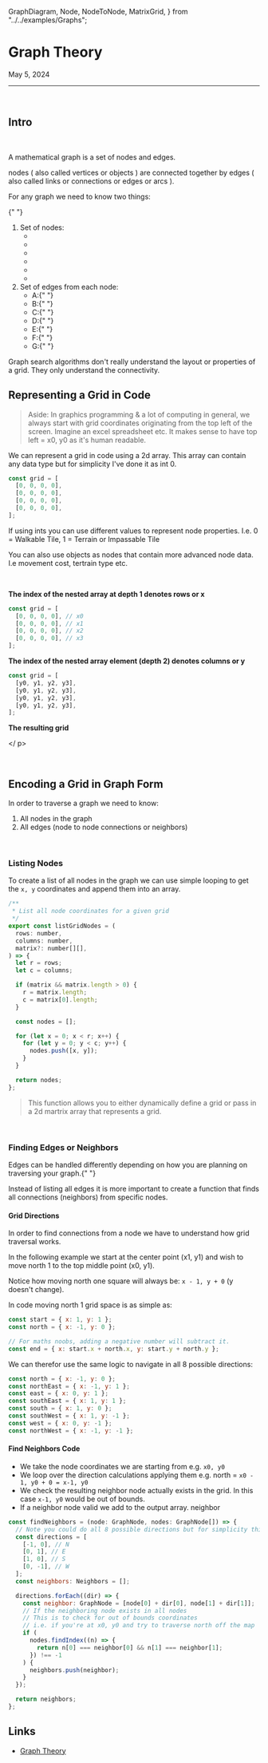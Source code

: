   GraphDiagram,
  Node,
  NodeToNode,
  MatrixGrid,
} from "../../examples/Graphs";


<Meta name="Notes/Fundamentals/Graphs" title="Notes/Fundamentals/Graphs" />

# Graph Theory

<time dateTime="2024-05-05">May 5, 2024</time>

<hr />

<br />

## Intro

<br />

A mathematical graph is a set of <span className="text-indigo-500">nodes</span> and <span className="text-emerald-500">edges</span>.

<div className="flex h-96 w-full justify-center">
  <GraphDiagram />
</div>

<span className="text-indigo-500">nodes</span>
\( also called
<span className="text-indigo-500">vertices</span> or
<span className="text-indigo-500">objects</span>
\) are connected together by
<span className="text-emerald-500">edges</span>
\( also called
<span className="text-emerald-500">links</span> or
<span className="text-emerald-500">connections</span> or
<span className="text-emerald-500">edges</span> or
<span className="text-emerald-500">arcs</span>
\).

For any graph we need to know two things:

{" "}

<ol className="sb-unstyled  text-slate-50">
  <li className="pb-2">
    <span className="text-indigo-500">Set of nodes</span>:
    <ul className="flex justify-evenly align-middle">
      <li>
        <Node name={"A"} />
      </li>
      <li>
        <Node name={"B"} />
      </li>
      <li>
        <Node name={"C"} />
      </li>
      <li>
        <Node name={"D"} />
      </li>
      <li>
        <Node name={"E"} />
      </li>
      <li>
        <Node name={"F"} />
      </li>
    </ul>
  </li>
  <li>
    <span className="text-emerald-500">Set of edges</span> from each node:
    <ul className="list-disc">
      <li className="flex items-center">
        <span className="text-emerald-500">A</span>:{" "}
        <NodeToNode from="A" to="B" />
        <NodeToNode from="A" to="D" />
        <NodeToNode from="A" to="G" />
      </li>
      <li className="flex items-center">
        <span className="text-emerald-500">B</span>:{" "}
        <NodeToNode from="B" to="A" />
        <NodeToNode from="B" to="C" />
        <NodeToNode from="B" to="F" />
      </li>
      <li className="flex items-center">
        <span className="text-emerald-500">C</span>:{" "}
        <NodeToNode from="C" to="B" />
        <NodeToNode from="C" to="D" />
        <NodeToNode from="C" to="E" />
      </li>
      <li className="flex items-center">
        <span className="text-emerald-500">D</span>:{" "}
        <NodeToNode from="D" to="C" />
        <NodeToNode from="D" to="A" />
      </li>
      <li className="flex items-center">
        <span className="text-emerald-500">E</span>:{" "}
        <NodeToNode from="E" to="C" />
        <NodeToNode from="E" to="F" />
      </li>
      <li className="flex items-center">
        <span className="text-emerald-500">F</span>:{" "}
        <NodeToNode from="F" to="B" />
        <NodeToNode from="F" to="E" />
      </li>
      <li className="flex items-center">
        <span className="text-emerald-500">G</span>:{" "}
        <NodeToNode from="G" to="A" />
      </li>
    </ul>
  </li>
</ol>

Graph search algorithms don't really understand the layout or properties of a grid. They only understand
the connectivity.

## Representing a Grid in Code

> Aside: In graphics programming & a lot of computing in general, we always start with grid coordinates originating from the top left of the screen.
> Imagine an excel spreadsheet etc. It makes sense to have top left = x0, y0 as it's human readable.

We can represent a grid in code using a 2d array. This array can contain any data type but for simplicity I've done it as int 0.

```js
const grid = [
  [0, 0, 0, 0],
  [0, 0, 0, 0],
  [0, 0, 0, 0],
  [0, 0, 0, 0],
];
```

If using ints you can use different values to represent node properties. I.e. 0 = Walkable Tile, 1 = Terrain or Impassable Tile

You can also use objects as nodes that contain more advanced node data. I.e movement cost, tertrain type etc.

<br />

**The index of the nested array at depth 1 denotes rows or x**

```js
const grid = [
  [0, 0, 0, 0], // x0
  [0, 0, 0, 0], // x1
  [0, 0, 0, 0], // x2
  [0, 0, 0, 0], // x3
];
```

**The index of the nested array element \(depth 2\) denotes columns or y**

```js
const grid = [
  [y0, y1, y2, y3],
  [y0, y1, y2, y3],
  [y0, y1, y2, y3],
  [y0, y1, y2, y3],
];
```

**The resulting grid**

<p align="center" className="p-2">
<MatrixGrid
  matrix={[
    [0, 0, 0, 0],
    [0, 0, 0, 0],
    [0, 0, 0, 0],
    [0, 0, 0, 0],
  ]}
/>

</ p>

<br />

## Encoding a Grid in Graph Form

In order to traverse a graph we need to know:

1. All <span className="text-indigo-500">nodes</span> in the graph
2. All <span className="text-emerald-500">edges</span> \(node to node connections or <span className="text-emerald-500">neighbors</span>\)

<br />

### Listing Nodes

To create a list of all <span className="text-indigo-500">nodes</span> in the graph we can use simple looping to get the `x, y` coordinates
and append them into an array.

```js
/**
 * List all node coordinates for a given grid
 */
export const listGridNodes = (
  rows: number,
  columns: number,
  matrix?: number[][],
) => {
  let r = rows;
  let c = columns;

  if (matrix && matrix.length > 0) {
    r = matrix.length;
    c = matrix[0].length;
  }

  const nodes = [];

  for (let x = 0; x < r; x++) {
    for (let y = 0; y < c; y++) {
      nodes.push([x, y]);
    }
  }

  return nodes;
};
```

> This function allows you to either dynamically define a grid or
> pass in a 2d martrix array that represents a grid.

<br />

### Finding Edges or Neighbors

<span className="text-emerald-500">Edges</span> can be handled differently
depending on how you are planning on traversing your graph.{" "}

Instead of listing all <span className="text-emerald-500">edges</span>
it is more important to create a function that finds all connections \(neighbors\) from
specific <span className="text-indigo-500">nodes</span>.

#### Grid Directions

In order to find connections from a node we have to understand how grid traversal works.

In the following example we start at the <span className="text-emerald-700">center point \(x1, y1\)</span> and wish to move north 1 to the <span className="text-violet-700">top middle point \(x0, y1\)</span>.

<p align="center" className="p-2">
  <MatrixGrid
    matrix={[
      [0, 3, 0],
      [0, 2, 0],
      [0, 0, 0],
    ]}
  />
</p>

Notice how moving north one square will always be: `x - 1, y + 0` \(y doesn't change\).

In code moving north 1 grid space is as simple as:

```js
const start = { x: 1, y: 1 };
const north = { x: -1, y: 0 };

// For maths noobs, adding a negative number will subtract it.
const end = { x: start.x + north.x, y: start.y + north.y };
```

We can therefor use the same logic to navigate in all 8 possible directions:

```js
const north = { x: -1, y: 0 };
const northEast = { x: -1, y: 1 };
const east = { x: 0, y: 1 };
const southEast = { x: 1, y: 1 };
const south = { x: 1, y: 0 };
const southWest = { x: 1, y: -1 };
const west = { x: 0, y: -1 };
const northWest = { x: -1, y: -1 };
```

#### Find Neighbors Code

- We take the node coordinates we are starting from e.g. `x0, y0`
- We loop over the direction calculations applying them e.g. north = `x0 - 1, y0 + 0 = x-1, y0`
- We check the resulting neighbor node actually exists in the grid. In this case `x-1, y0` would be out of bounds.
- If a neighbor node valid we add to the output array.
  neighbor

```js
const findNeighbors = (node: GraphNode, nodes: GraphNode[]) => {
  // Note you could do all 8 possible directions but for simplicity this only traverses the cardinal directions.
  const directions = [
    [-1, 0], // N
    [0, 1], // E
    [1, 0], // S
    [0, -1], // W
  ];
  const neighbors: Neighbors = [];

  directions.forEach((dir) => {
    const neighbor: GraphNode = [node[0] + dir[0], node[1] + dir[1]];
    // If the neighboring node exists in all nodes
    // This is to check for out of bounds coordinates
    // i.e. if you're at x0, y0 and try to traverse north off the map
    if (
      nodes.findIndex((n) => {
        return n[0] === neighbor[0] && n[1] === neighbor[1];
      }) !== -1
    ) {
      neighbors.push(neighbor);
    }
  });

  return neighbors;
};
```

## Links

- [Graph Theory](https://www.redblobgames.com/pathfinding/grids/graphs.html)
